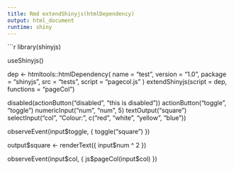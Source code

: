 ```yaml
---
title: Rmd extendShinyjs(htmlDependency)
output: html_document
runtime: shiny
---
```


```r
library(shinyjs)

useShinyjs()

dep <- htmltools::htmlDependency(
  name = "test",
  version = "1.0",
  package = "shinyjs",
  src = "tests",
  script = "pagecol.js"
)
extendShinyjs(script = dep, functions = "pageCol")

disabled(actionButton("disabled", "this is disabled"))
actionButton("toggle", "toggle")
numericInput("num", "num", 5)
textOutput("square")
selectInput("col", "Colour:", c("red", "white", "yellow", "blue"))

observeEvent(input$toggle, {
  toggle("square")
})

output$square <- renderText({
  input$num ^ 2
})

observeEvent(input$col, {
  js$pageCol(input$col)
})
